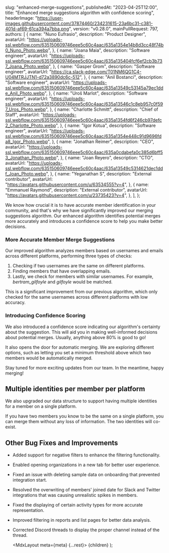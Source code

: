 
  slug: "enhanced-merge-suggestions",
  publishedAt: "2023-04-25T12:00",
  title: "Enhanced merge suggestions algorithm with confidence scoring",
  headerImage:
    "https://user-images.githubusercontent.com/37874460/234231615-23a6bc31-c381-401d-af69-61ca394a7bba.png",
  version: "v0.28.0",
  mainPullRequest: 797,
  authors: [
    {
      name: "Nuno Eufrasio",
      description: "Product Designer",
      avatarUrl:
        "https://uploads-ssl.webflow.com/635150609746eee5c60c4aac/635a1354e14b8d3cc48f74b0_Nuno_Photo.webp",
    },
    {
      name: "Joana Maia",
      description: "Software engineer",
      avatarUrl:
        "https://uploads-ssl.webflow.com/635150609746eee5c60c4aac/635a135404fcf6ef2cb3b737_Joana_Photo.webp",
    },
    {
      name: "Gasper Grom",
      description: "Software engineer",
      avatarUrl: "https://ca.slack-edge.com/T01NM6QG1C4-U04MTRJJTN1-d72a3890dc6c-512",
    },
    {
      name: "Anil Bostanci",
      description: "Software engineer",
      avatarUrl:
        "https://uploads-ssl.webflow.com/635150609746eee5c60c4aac/635a13549c53145a79ec1dde_Anil_Photo.webp",
    },
    {
      name: "Uroš Marlot",
      description: "Software engineer",
      avatarUrl:
        "https://uploads-ssl.webflow.com/635150609746eee5c60c4aac/635a13546c1c8eb957c0f597_Uros_Photo.webp",
    },
    {
      name: "Charlotte Schmitt",
      description: "Chief of Staff",
      avatarUrl:
        "https://uploads-ssl.webflow.com/635150609746eee5c60c4aac/635a1354fd6f246cb97defc2_Charlotte_Photo.webp",
    },
    {
      name: "Igor Kotua",
      description: "Software engineer",
      avatarUrl:
        "https://uploads-ssl.webflow.com/635150609746eee5c60c4aac/635a1354e448c91d9696fda8_Igor_Photo.webp",
    },
    {
      name: "Jonathan Reimer",
      description: "CEO",
      avatarUrl:
        "https://uploads-ssl.webflow.com/635150609746eee5c60c4aac/635a0cdabefa0c385d6bff53_Jonathan_Photo.webp",
    },
    {
      name: "Joan Reyero",
      description: "CTO",
      avatarUrl:
        "https://uploads-ssl.webflow.com/635150609746eee5c60c4aac/635a13549c5314621dec1ddf_Joan_Photo.webp",
    },
    {
      name: "Yeganathan S",
      description: "External contributor",
      avatarUrl: "https://avatars.githubusercontent.com/u/63534555?v=4",
    },
    {
      name: "Emmanuel Raymond",
      description: "External contributor",
      avatarUrl: "https://avatars.githubusercontent.com/u/23735423?v=4",
    },
  ],
};

We know how crucial it is to have accurate member identification in your community,
and that's why we have significantly improved our merging suggestions algorithm.
Our enhanced algorithm identifies potential merges more accurately and introduces a confidence score to help you make better decisions.

### More Accurate Member Merge Suggestions

Our improved algorithm analyzes members based on usernames and emails across different platforms, performing three types of checks:

1. Checking if two usernames are the same on different platforms.
2. Finding members that have overlapping emails.
3. Lastly, we check for members with similar usernames. For example, _bertram_gilfoyle_ and _gilfoyle_ would be matched.

This is a significant improvement from our previous algorithm,
which only checked for the same usernames across different platforms with low accuracy.

### Introducing Confidence Scoring

We also introduced a confidence score indicating our algorithm's certainty about the suggestion. This will aid you in making well-informed decisions about potential merges. Usually, anything above 80% is good to go!

It also opens the door for automatic merging. We are exploring different options, such as letting you set a minimum threshold above which two members would be automatically merged.

Stay tuned for more exciting updates from our team. In the meantime, happy merging!

## Multiple identities per member per platform

We also upgraded our data structure to support having multiple identities for a member on a single platform.

<CenteredImage
  src="https://user-images.githubusercontent.com/37874460/234231633-23b816ac-9adc-4157-802a-67e1564ee68a.png"
  maxWidth="100%"
/>

If you have two members you know to be the same on a single platform, you can merge them without any loss of information. The two identities will co-exist.

## Other Bug Fixes and Improvements

- Added support for negative filters to enhance the filtering functionality. <PullRequest number="720"/>
- Enabled opening organizations in a new tab for better user experience. <PullRequest number="725"/>
- Fixed an issue with deleting sample data on onboarding that prevented integration start. <PullRequest number="733"/>
- Resolved the overwriting of members' joined date for Slack and Twitter integrations that was causing unrealistic spikes in members. <PullRequest number="729"/>
- Fixed the displaying of certain activity types for more accurate representation. <PullRequest number="731"/>
- Improved filtering in reports and list pages for better data analysis. <PullRequest number="730"/>
- Corrected Discord threads to display the proper channel instead of the thread. <PullRequest number="726"/>

  <MdxLayout meta={meta} {...rest}>
    {children}
  </MdxLayout>
);
